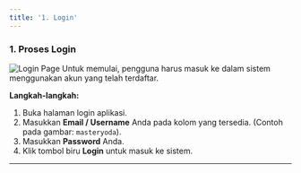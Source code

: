 ```yaml
---
title: '1. Login'
---
```


### **1. Proses Login**
![Login Page](/images/dms-manual/login.png)
Untuk memulai, pengguna harus masuk ke dalam sistem menggunakan akun yang telah terdaftar.

**Langkah-langkah:**
1.  Buka halaman login aplikasi.
2.  Masukkan **Email / Username** Anda pada kolom yang tersedia. (Contoh pada gambar: `masteryoda`).
3.  Masukkan **Password** Anda.
4.  Klik tombol biru **Login** untuk masuk ke sistem.



---
